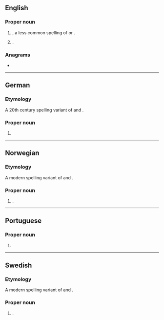 ==English==

===Proper noun===
{{en-proper noun}}

# {{given name|en|female|from=Hebrew}}, a less common spelling of {{m|en|Isabel}} or {{m|en|Isabelle}}.
# {{surname|en|matronymic|from=given names|nodot=1}}.

===Anagrams===
* {{anagrams|en|a=abeills|sebilla}}

----

==German==

===Etymology===
A 20th century spelling variant of {{l|de|Isabel}} and {{l|de|Isabelle}}.

===Proper noun===
{{head|de|proper noun}}

# {{given name|de|female}}

----

==Norwegian==

===Etymology===
A modern spelling variant of {{l|no|Isabel}} and {{l|no|Isabelle}}.

===Proper noun===
{{head|no|proper noun}}

# {{given name|no|female}}.

----

==Portuguese==

===Proper noun===
{{pt-proper noun|f}}

# {{given name|pt|female|usage=less common|var=Isabel}}

----

==Swedish==

===Etymology===
A modern spelling variant of {{l|sv|Isabel}} and {{l|sv|Isabelle}}.

===Proper noun===
{{sv-proper noun|c}}

# {{given name|sv|female}}.